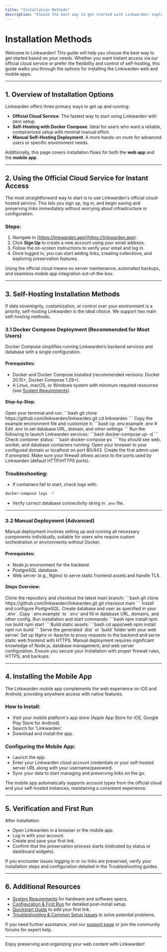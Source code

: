 ```yaml
---
title: "Installation Methods"
description: "Choose the best way to get started with Linkwarden: explore the official cloud option for instant access, or follow detailed steps for self-hosting via Docker Compose or manual deployment. Covers both the web app and mobile app installation flows."
---
```


# Installation Methods

Welcome to Linkwarden! This guide will help you choose the best way to get started based on your needs. Whether you want instant access via our official cloud service or prefer the flexibility and control of self-hosting, this guide walks you through the options for installing the Linkwarden web and mobile apps.

---

## 1. Overview of Installation Options

Linkwarden offers three primary ways to get up and running:

- **Official Cloud Service**: The fastest way to start using Linkwarden with zero setup.
- **Self-Hosting with Docker Compose**: Ideal for users who want a reliable, containerized setup with minimal manual effort.
- **Manual Self-Hosting Deployment**: A more hands-on route for advanced users or specific environment needs.

Additionally, this page covers installation flows for both the **web app** and the **mobile app**.

---

## 2. Using the Official Cloud Service for Instant Access

The most straightforward way to start is to use Linkwarden's official cloud-hosted service. This lets you sign up, log in, and begin saving and preserving links immediately without worrying about infrastructure or configuration.

### Steps:

1. Navigate to [https://linkwarden.app](https://linkwarden.app).
2. Click **Sign Up** to create a new account using your email address.
3. Follow the on-screen instructions to verify your email and log in.
4. Once logged in, you can start adding links, creating collections, and exploring preservation features.

<Tip>
Using the official cloud means no server maintenance, automated backups, and seamless mobile app integration out-of-the-box.
</Tip>

---

## 3. Self-Hosting Installation Methods

If data sovereignty, customization, or control over your environment is a priority, self-hosting Linkwarden is the ideal choice. We support two main self-hosting methods:

### 3.1 Docker Compose Deployment (Recommended for Most Users)

Docker Compose simplifies running Linkwarden’s backend services and database with a single configuration.

#### Prerequisites:
- Docker and Docker Compose installed (recommended versions: Docker 20.10+, Docker Compose 1.29+).
- A Linux, macOS, or Windows system with minimum required resources (see [System Requirements](../prerequisites-installation/system-requirements)).

#### Step-by-Step:

<Steps>
<Step title="Clone the Linkwarden Repository">
Open your terminal and run:
```bash
git clone https://github.com/linkwarden/linkwarden.git
cd linkwarden
```
</Step>
<Step title="Create Environment Configuration">
Copy the example environment file and customize it:
```bash
cp .env.example .env
# Edit .env to set database URL, domain, and other settings
```
</Step>
<Step title="Start Docker Compose">
Run the following to launch Linkwarden services:
```bash
docker-compose up -d
```
</Step>
<Step title="Verify Running Services">
Check container status:
```bash
docker-compose ps
```
You should see web, worker, and database containers running.
</Step>
<Step title="Access Linkwarden Web App">
Open your browser to your configured domain or localhost on port 80/443.
Create the first admin user if prompted.
</Step>
</Steps>

<Note>
Make sure your firewall allows access to the ports used by Linkwarden (default HTTP/HTTPS ports).
</Note>

### Troubleshooting:
- If containers fail to start, check logs with:
```bash
docker-compose logs -f
```
- Verify correct database connectivity string in `.env` file.

---

### 3.2 Manual Deployment (Advanced)

Manual deployment involves setting up and running all necessary components individually, suitable for users who require custom orchestration or environments without Docker.

#### Prerequisites:
- Node.js environment for the backend.
- PostgreSQL database.
- Web server (e.g., Nginx) to serve static frontend assets and handle TLS.

#### Steps Overview:

<Steps>
<Step title="Obtain Source Code">
Clone the repository and checkout the latest main branch:
```bash
git clone https://github.com/linkwarden/linkwarden.git
git checkout main
```
</Step>
<Step title="Set Up Database">
Install and configure PostgreSQL.
Create database and user as specified in your `.env`.
</Step>
<Step title="Configure Environment Variables">
Copy `.env.example` to `.env` and fill in database URL, domains, and other config.
</Step>
<Step title="Build and Start Backend Services">
Run installation and start commands:
```bash
npm install
npm run build
npm start
```
</Step>
<Step title="Build and Deploy Web Frontend">
Build static assets:
```bash
cd apps/web
npm install
npm run build
```
Serve the generated `dist` or `build` folder with your web server.
</Step>
<Step title="Configure Proxy and TLS">
Set up Nginx or Apache to proxy requests to the backend and serve static web frontend with HTTPS.
</Step>
<Step title="Launch Mobile App"
(See Mobile App Section below.)

</Step>
</Steps>

<Warning>
Manual deployment requires significant knowledge of Node.js, database management, and web server configuration. Ensure you secure your installation with proper firewall rules, HTTPS, and backups.
</Warning>

---

## 4. Installing the Mobile App

The Linkwarden mobile app complements the web experience on iOS and Android, providing anywhere access with native features.

### How to Install:

- Visit your mobile platform's app store (Apple App Store for iOS, Google Play Store for Android).
- Search for 'Linkwarden'.
- Download and install the app.

### Configuring the Mobile App:

- Launch the app.
- Enter your Linkwarden cloud account credentials or your self-hosted server URL along with your username/password.
- Sync your data to start managing and preserving links on the go.

<Tip>
The mobile app automatically supports account types from the official cloud and your self-hosted instances, maintaining a consistent experience.
</Tip>

---

## 5. Verification and First Run

After installation:

- Open Linkwarden in a browser or the mobile app.
- Log in with your account.
- Create and save your first link.
- Confirm that the preservation process starts (indicated by status or dashboard widgets).

<Check>
If you encounter issues logging in or no links are preserved, verify your installation steps and configuration detailed in the Troubleshooting guides.
</Check>

---

## 6. Additional Resources

- [System Requirements](../prerequisites-installation/system-requirements) for hardware and software specs.
- [Configuration & First Run](../prerequisites-installation/first-run-setup) for detailed post-install setup.
- [Quickstart Guide](../../guides/getting-started/quick-start-workflow) to add your first link.
- [Troubleshooting & Common Setup Issues](../../getting-started/initial-experience-validation/troubleshooting-common-issues) to solve potential problems.


If you need further assistance, visit our [support page](https://linkwarden.app/support) or join the community forums for expert help.

---

Enjoy preserving and organizing your web content with Linkwarden!
